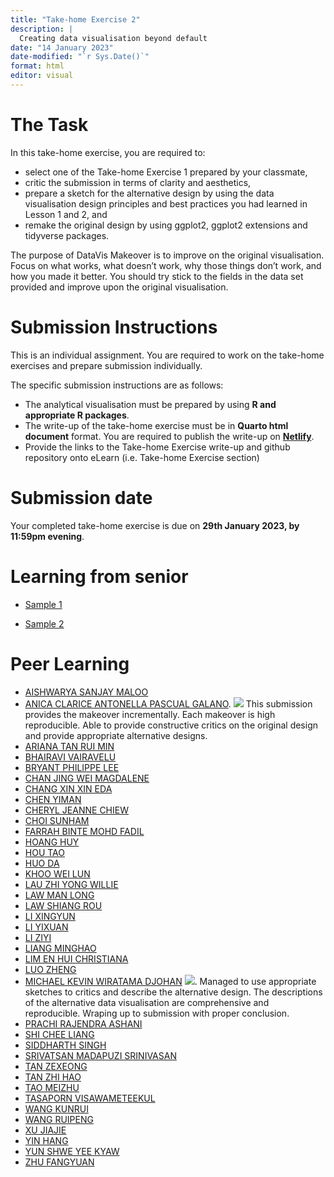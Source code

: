 ```yaml
---
title: "Take-home Exercise 2"
description: |
  Creating data visualisation beyond default
date: "14 January 2023"
date-modified: "`r Sys.Date()`"
format: html
editor: visual
---
```


# The Task

In this take-home exercise, you are required to:

-   select one of the Take-home Exercise 1 prepared by your classmate,
-   critic the submission in terms of clarity and aesthetics,
-   prepare a sketch for the alternative design by using the data visualisation design principles and best practices you had learned in Lesson 1 and 2, and
-   remake the original design by using ggplot2, ggplot2 extensions and tidyverse packages.

The purpose of DataVis Makeover is to improve on the original visualisation. Focus on what works, what doesn't work, why those things don't work, and how you made it better. You should try stick to the fields in the data set provided and improve upon the original visualisation.

# Submission Instructions

This is an individual assignment. You are required to work on the take-home exercises and prepare submission individually.

The specific submission instructions are as follows:

-   The analytical visualisation must be prepared by using **R and appropriate R packages**.
-   The write-up of the take-home exercise must be in **Quarto html document** format. You are required to publish the write-up on [**Netlify**](https://www.netlify.com/).
-   Provide the links to the Take-home Exercise write-up and github repository onto eLearn (i.e. Take-home Exercise section)

# Submission date

Your completed take-home exercise is due on **29th January 2023, by 11:59pm evening**.

# Learning from senior

-   [Sample 1](https://leslielong-da.netlify.app/posts/2022-04-25-takehome2/)

-   [Sample 2](https://raveenaclr.netlify.app/th_ex/th_ex2.html)

# Peer Learning

-   [AISHWARYA SANJAY MALOO](https://isss608-ay-2022-23-aishwaryamaloo.netlify.app/take-home_ex/take-home_ex02/take-home_ex02)
-   [ANICA CLARICE ANTONELLA PASCUAL GALANO](https://acapvisualano.netlify.app/take-home_ex/take-home_ex2/take-home_ex2). ![](img/thumbup1.jpg) This submission provides the makeover incrementally. Each makeover is high reproducible. Able to provide constructive critics on the original design and provide appropriate alternative designs.\
-   [ARIANA TAN RUI MIN](https://arianatan-jan23isss608.netlify.app/takehome_ex/takehome_ex_02/takehome_ex_02)
-   [BHAIRAVI VAIRAVELU](https://isss608-ay2022-23t2-vb.netlify.app/take_home_ex/take_home_ex02/take_home_ex02)
-   [BRYANT PHILIPPE LEE](https://isss608-2023-bsl.netlify.app/take-home_ex/take-home_ex02)
-   [CHAN JING WEI MAGDALENE](https://magdalenechan-iss608.netlify.app/take_home_ex/take_home_ex02/take_home_ex02)
-   [CHANG XIN XIN EDA](https://isss608-edachang.netlify.app/take-home_ex/take-home_ex02/take-home_ex02)
-   [CHEN YIMAN](https://yimanchen-isss608.netlify.app/takehome/takehome02/takehome2)
-   [CHERYL JEANNE CHIEW](https://cheryljeanne-isss608-ay2223.netlify.app/take-home_ex/take-home_ex02/take-home_ex02)
-   [CHOI SUNHAM](https://aashleychoii.netlify.app/take-home-exercise/take-home-exercise_02)
-   [FARRAH BINTE MOHD FADIL](https://farrahmf.netlify.app/take-home_ex/take-home_ex02/take-home_ex02)
-   [HOANG HUY](https://isss608-thomashoang.netlify.app/takehomeex/takehomeex02)
-   [HOU TAO](https://isss608-vaa-ht.netlify.app/takehome_ex/takehome_ex02/takehome_ex02)
-   [HUO DA](https://isss608-ay2022-23-huoda.netlify.app/take-home_ex/take-home_ex02/take-home_ex02)
-   [KHOO WEI LUN](https://isss608-khooweilun.netlify.app/take-home_ex/take-home_ex02/take-home_ex02)
-   [LAU ZHI YONG WILLIE](https://isss608-willielau.netlify.app/take-home_ex/take-home_ex02/take-home_ex02)
-   [LAW MAN LONG](https://mllaw-isss608-ay21-22jan.netlify.app/take-home_ex/take-home_ex02/take-home_ex02)
-   [LAW SHIANG ROU](https://isss608-shiangrou.netlify.app/take_home_exercise/take_home_exercise_2/take_home_exercise_2)
-   [LI XINGYUN](https://isss608-lixingyun.netlify.app/takehomeexercises/exercise2/exercise2)
-   [LI YIXUAN](https://isss608-daisy.netlify.app/)
-   [LI ZIYI](https://visual-analytics-applications-lzy.netlify.app/take-home_ex/ex02/take-home_ex02)
-   [LIANG MINGHAO](https://isss608-2023-minghao.netlify.app/takehome_2/takehome_2.html)
-   [LIM EN HUI CHRISTIANA](https://visualanalytics-christianalim-jan2023.netlify.app/take%20home%20exercises/take-home-exercise-2)
-   [LUO ZHENG](https://zoeluvrisss608.netlify.app/take-home_ex/take-home_ex02/take-home_ex02)
-   [MICHAEL KEVIN WIRATAMA DJOHAN](https://isss608-michaeldj.netlify.app/take-home_ex/take-home_ex02/take-home_ex02) ![](img/thumbup1.jpg). Managed to use appropriate sketches to critics and describe the alternative design. The descriptions of the alternative data visualisation are comprehensive and reproducible. Wraping up to submission with proper conclusion.\
-   [PRACHI RAJENDRA ASHANI](https://isss608-ay2022-23-prachi.netlify.app/take-home_ex/take-home_ex02/take-home_ex02)
-   [SHI CHEE LIANG](https://isss608scl.netlify.app/takehomeex/takehomeex02/takehomeex02)
-   [SIDDHARTH SINGH](https://siddharthsingh-isss608-ay2022-23t1.netlify.app/take-home_ex/take-home_ex02/take-home_ex02)
-   [SRIVATSAN MADAPUZI SRINIVASAN](https://vaa-mssri-2022-23.netlify.app/take-home_ex/take-home_ex02/take-home_ex02)
-   [TAN ZEXEONG](https://visual-analytics-jephostan.netlify.app/takehome/th_ex2/th_ex2)
-   [TAN ZHI HAO](https://isss608-ay2022-23t2-tanzhihao.netlify.app/take-home_ex/take-home_ex02/take-home_ex02)
-   [TAO MEIZHU](https://isss608-vaa-meizhu.netlify.app/take-home%20exercise/take-home%20exercise%202/take-home%20exercise%202)
-   [TASAPORN VISAWAMETEEKUL](https://isss608-tasapornv.netlify.app/take-home_ex/take-home_ex02/take-home_ex02)
-   [WANG KUNRUI](https://olivia-vaa-smu.netlify.app/kunruiwang-takehome2)
-   [WANG RUIPENG](https://isss608-rp.netlify.app/take-home_ex/take-home_ex02/take-home_ex02)
-   [XU JIAJIE](https://isss608-ay2022-23t1.netlify.app/take-home_ex/takehome_ex02/takehome_ex02)
-   [YIN HANG](https://isss608-ay2022-23t2.netlify.app/take-home_ex/take-home_ex02/take-home_ex02)
-   [YUN SHWE YEE KYAW](https://isss608-vaa-2022.netlify.app/take-home_ex/take-home_ex02/take-home_ex02)
-   [ZHU FANGYUAN](https://608vaa.netlify.app/take-home_ex2/take-home_ex2)
